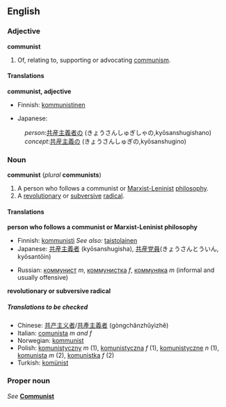 {{See|Communist}}
==English==
===Adjective===
'''communist'''

#Of, relating to, supporting or advocating [[communism]].

====Translations====
'''communist, adjective'''
{{top}}
*Finnish: [[kommunistinen]]
{{mid}}
*Japanese:
:''person'':[[共産主義者]]の (きょうさんしゅぎしゃの,kyōsanshugishano) 
:''concept'':[[共産主義]]の (きょうさんしゅぎの,kyōsanshugino)
{{bottom}}

===Noun===
'''communist''' (''plural'' '''communists''')

#A person who follows a communist or [[Marxist-Leninist]] [[philosophy]].
#A [[revolutionary]] or [[subversive]] [[radical]].

====Translations====

'''person who follows a communist or Marxist-Leninist philosophy'''
{{top}}
*Finnish: [[kommunisti]] ''See also:'' [[taistolainen]]
*Japanese: [[共産主義者]] (kyōsanshugisha), [[共産党員]](きょうさんとういん, kyōsantōin)
{{mid}}
*Russian: [[коммунист]] ''m'', [[коммунистка]] ''f'', [[коммуняка]] ''m'' (informal and usually offensive)
{{bottom}}

'''revolutionary or subversive radical'''
{{top}}
{{mid}}
{{bottom}}

=====Translations to be checked=====
<!--Remove this section once all of the translations below have been moved into the tables above.-->
{{checktrans}}

*Chinese: [[共产主义者]]/[[共產主義者]] (gòngchǎnzhǔyìzhě)
*Italian: [[comunista]] ''m and f''
*Norwegian: [[kommunist]]
*Polish: [[komunistyczny]] ''m'' (1), [[komunistyczna]] ''f'' (1), [[komunistyczne]] ''n'' (1), [[komunista]] ''m'' (2), [[komunistka]] ''f'' (2)
*Turkish: [[komünist]]

===Proper noun===
''See'' '''[[Communist]]'''